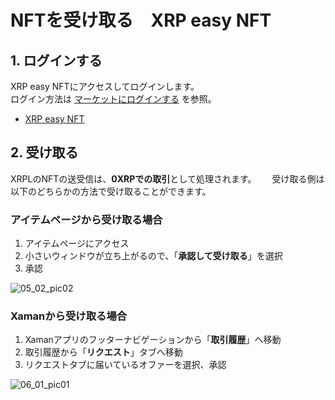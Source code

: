 # NFTを受け取る　XRP easy NFT

<a id="07_01_01"></a>
## 1. ログインする

XRP easy NFTにアクセスしてログインします。  
ログイン方法は [マーケットにログインする](/02_how_to_start/02_login) を参照。  
- [XRP easy NFT](https://xrpeasynft.com/)


<a id="07_01_02"></a>
## 2. 受け取る

XRPLのNFTの送受信は、**0XRPでの取引**として処理されます。　　
受け取る側は以下のどちらかの方法で受け取ることができます。

### アイテムページから受け取る場合
1. アイテムページにアクセス
2. 小さいウィンドウが立ち上がるので、「**承認して受け取る**」を選択
3. 承認

<img className="solo" src="/manual_pic/05_01_pic02.png" alt="05_02_pic02" />

### Xamanから受け取る場合
1. Xamanアプリのフッターナビゲーションから「**取引履歴**」へ移動
2. 取引履歴から「**リクエスト**」タブへ移動
3. リクエストタブに届いているオファーを選択、承認

<img className="" src="/manual_pic/06_01_pic01.png" alt="06_01_pic01" />
